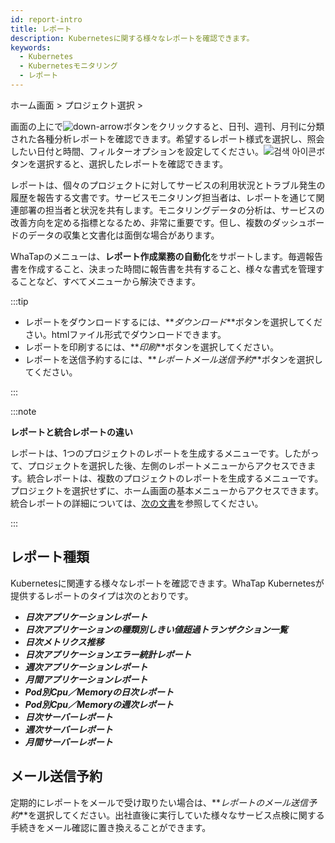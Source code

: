 ```yaml
---
id: report-intro
title: レポート
description: Kubernetesに関する様々なレポートを確認できます。
keywords:
  - Kubernetes
  - Kubernetesモニタリング
  - レポート
---
```


ホーム画面 &gt; プロジェクト選択 &gt; <Cmdname sid="side_report" className="uitext" />

画面の上に<Cmdname sid="report" className="uitext" />で![down-arrow](/img/down-arrow.svg)ボタンをクリックすると、日刊、週刊、月刊に分類された各種分析レポートを確認できます。希望するレポート様式を選択し、照会したい日付と時間、フィルターオプションを設定してください。![검색 아이콘](/img/ico-btn-search.png)ボタンを選択すると、選択したレポートを確認できます。

<ImgLang img='whatap_kubernetes_flexible_report.png' desc='クバネティスレポート' />

レポートは、個々のプロジェクトに対してサービスの利用状況とトラブル発生の履歴を報告する文書です。サービスモニタリング担当者は、レポートを通じて関連部署の担当者と状況を共有します。モニタリングデータの分析は、サービスの改善方向を定める指標となるため、非常に重要です。但し、複数のダッシュボードのデータの収集と文書化は面倒な場合があります。  

WhaTapの<Cmdname sid="side_report" className="uitext" />メニューは、**レポート作成業務の自動化**をサポートします。毎週報告書を作成すること、決まった時間に報告書を共有すること、様々な書式を管理することなど、すべて<Cmdname sid="side_report" className="uitext" />メニューから解決できます。

:::tip

- レポートをダウンロードするには、**_ダウンロード_**ボタンを選択してください。htmlファイル形式でダウンロードできます。
- レポートを印刷するには、**_印刷_**ボタンを選択してください。
- レポートを送信予約するには、**_レポートメール送信予約_**ボタンを選択してください。

:::

:::note

**レポートと統合レポートの違い**

レポートは、1つのプロジェクトのレポートを生成するメニューです。したがって、プロジェクトを選択した後、左側のレポートメニューからアクセスできます。統合レポートは、複数のプロジェクトのレポートを生成するメニューです。プロジェクトを選択せずに、ホーム画面の基本メニューからアクセスできます。統合レポートの詳細については、[次の文書](integrated-report)を参照してください。

:::

## レポート種類

Kubernetesに関連する様々なレポートを確認できます。WhaTap Kubernetesが提供するレポートのタイプは次のとおりです。

- **_日次アプリケーションレポート_**
- **_日次アプリケーションの種類別しきい値超過トランザクション一覧_**
- **_日次メトリクス推移_**
- **_日次アプリケーションエラー統計レポート_**
- **_週次アプリケーションレポート_**
- **_月間アプリケーションレポート_**
- **_Pod別Cpu／Memoryの日次レポート_**
- **_Pod別Cpu／Memoryの週次レポート_**
- **_日次サーバーレポート_**
- **_週次サーバーレポート_**
- **_月間サーバーレポート_**

## メール送信予約

定期的にレポートをメールで受け取りたい場合は、**_レポートのメール送信予約_**を選択してください。出社直後に実行していた様々なサービス点検に関する手続きをメール確認に置き換えることができます。

<ImgLang img='report_mail.png' desc='report mail' />
